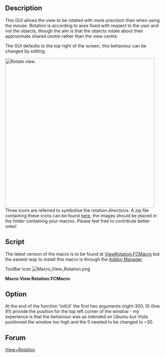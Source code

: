 <languages/>

{{Macro
|Name=Macro View Rotation
|Icon=Macro_View_Rotation.png
|Description=This GUI allows the view to be rotated with more precision than when using the mouse.  Rotation is according to axes fixed with respect to the user and not the objects, though the aim is that the objects rotate about their approximate shared centre rather than the view centre.<br />
The GUI defaults to the top right of the screen, this behaviour can be changed by editing.<br />
<br />
[http://forum.freecadweb.org/download/file.php?id=453 Icons Package]
|Author=Joe Dowsett
|Version=1.0
|Date=2012-01-04
|FCVersion=All
|Download=[https://wiki.freecad.org/images/a/af/Macro_View_Rotation.png ToolBar Icon]
|SeeAlso=[[Macro_Rotate_View|Macro Rotate View]], [[Macro_FCCamera|Macro FCCamera]]
}}

==Description==

This GUI allows the view to be rotated with more precision than when using the mouse. Rotation is according to axes fixed with respect to the user and not the objects, though the aim is that the objects rotate about their approximate shared centre rather than the view centre.

The GUI defaults to the top right of the screen, this behaviour can be changed by editing.

{{Codeextralink|https://raw.githubusercontent.com/FreeCAD/FreeCAD-macros/master/PureGui/ViewRotation.FCMacro}}

[[File:Macro View Rotation 00.png|left|480px|Rotate view]]
{{clear}}
Three icons are referred to symbolise the rotation directions. A zip file containing these icons can be found [http://forum.freecadweb.org/download/file.php?id=453 here], the images should be placed in the folder containing your macros. Please feel free to contribute better ones!

==Script==

The latest version of the macro is to be found at [https://github.com/FreeCAD/FreeCAD-macros/blob/master/PureGui/ViewRotation.FCMacro ViewRotation.FCMacro] but the easiest way to install this macro is through the [[Std_AddonMgr|Addon Manager]].

ToolBar Icon [[Image:Macro_View_Rotation.png]]

'''Macro View Rotation.FCMacro'''
{{MacroCode|code=
# -*- coding: utf-8 -*-
#
# FreeCAD macro ViewRotation.
# This GUI allows the view to be rotated with more precision than when using
# the mouse. Rotation is according to axes fixed with respect to the user and
# not the objects, though the aim is that the objects rotate about their
# approximate shared centre rather than the view centre.
# The GUI defaults to the top right of the screen, this behaviour can be
# changed by editing.
# [https://forum.freecad.org/viewtopic.php?f=3&t=1784&hilit=View+Rotation#p12012 View+Rotation]

from __future__ import division

__Name__ = 'View Rotation'
__Comment__ = 'This GUI allows the view to be rotated precisely'
__Author__ = 'Joe Dowsett'
__Version__ = '1.0'
__License__ = 'CC-BY-3.0'
__Web__ = 'https://www.freecadweb.org/wiki/Macro_View_Rotation'
__Wiki__ = 'https://www.freecadweb.org/wiki/Macro_View_Rotation'
__Icon__ = ''
__Help__ = 'Rotation is according to axes fixed with respect to the user.'
__Status__ = ''
__Requires__ = ''
__Files__ = 'ViewRotationOut.png,ViewRotationRight.png,ViewRotationUp.png'

from math import pi
import os

from PySide import QtCore
from PySide import QtGui
from pivy import coin

import FreeCAD as app
import FreeCADGui as gui


def get_macro_dir():
    """Return the directory where macros are located"""
    default_macro_dir = os.path.join(app.ConfigGet('UserAppData'), 'Macro')
    return app.ParamGet('User parameter:BaseApp/Preferences/Macro').GetString('MacroPath', default_macro_dir)


def find_centre():
    doc = app.activeDocument()
    if doc is None:
        return app.Vector(0, 0, 0)

    xmax = 0
    xmin = 0
    ymax = 0
    ymin = 0
    zmax = 0
    zmin = 0
    for obj in doc.Objects:
        try:
            if obj.TypeId[:4] == 'Mesh':
                box = obj.Mesh.BoundBox
            elif obj.TypeId[:6] == 'Points':
                box = obj.Points.BoundBox
            elif obj.TypeId[:4] == 'Part':
                box = obj.Shape.BoundBox
            else:
                continue
        except AttributeError:
            continue
        xmax = max(xmax, box.XMax)
        xmin = min(xmin, box.XMin)
        ymax = max(ymax, box.YMax)
        ymin = min(ymin, box.YMin)
        zmax = max(zmax, box.ZMax)
        zmin = min(zmin, box.ZMin)

    return app.Vector((xmax + xmin) / 2, (ymax + ymin) / 2, (zmax + zmin) / 2)


class RotateGui(QtGui.QWidget):
    def __init__(self):
        super(RotateGui, self).__init__()
        self.init_ui()
        self.init_rotate()

    def init_ui(self):
        macro_dir = get_macro_dir()
        self.sliders = []
        self.line_edits = []

        vbox = QtGui.QVBoxLayout()

        icons = ('ViewRotationRight.png', 'ViewRotationUp.png', 'ViewRotationOut.png')
        for icon in icons:
            slider = QtGui.QSlider(QtCore.Qt.Horizontal, self)
            slider.setFocusPolicy(QtCore.Qt.NoFocus)
            slider.setSingleStep(5)
            slider.setPageStep(15)
            slider.setValue(0)
            slider.setMaximum(180)
            slider.setMinimum(-180)
            slider.valueChanged[int].connect(self.valueChange)
            self.sliders.append(slider)

            line_edit = QtGui.QLineEdit(self)
            line_edit.setText('0')
            line_edit.setAlignment(QtCore.Qt.AlignRight)
            line_edit.returnPressed.connect(self.valueEntered)
            self.line_edits.append(line_edit)

            label = QtGui.QLabel(self)
            label.setPixmap(QtGui.QPixmap(os.path.join(macro_dir, icon)))

            hbox = QtGui.QHBoxLayout()
            hbox.addWidget(label, 1, QtCore.Qt.AlignCenter)
            hbox.addWidget(slider, 4)
            hbox.addWidget(line_edit, 1)
            vbox.addLayout(hbox)

        reset_button = QtGui.QPushButton('Reset')
        reset_button.clicked.connect(self.reset)

        ok_button = QtGui.QPushButton('OK')
        ok_button.clicked.connect(self.close)

        cancel_button = QtGui.QPushButton('Cancel')
        cancel_button.clicked.connect(self.cancel)

        hbox = QtGui.QHBoxLayout()
        hbox.addWidget(reset_button, 1)
        hbox.addWidget(ok_button, 1)
        hbox.addWidget(cancel_button, 1)
        vbox.addStretch(1)
        vbox.addLayout(hbox)

        self.setLayout(vbox)

        desktop_widget = QtGui.QDesktopWidget()
        right = desktop_widget.availableGeometry().width()

        self.setGeometry(right - 300, 0, 300, 150)
        self.setWindowTitle('Rotate view')
        self.show()

    def init_rotate(self):
        self.internal = False
        self.current = 0

        self.cam = gui.activeDocument().ActiveView.getCameraNode()
        self.centre = coin.SbVec3f(find_centre())
        self.view = self.cam.orientation.getValue()
        self.pos = self.cam.position.getValue()

        # Store a copy of the original view to be restored in the case of user
        # selecting Reset or Cancel.
        self.original_view = coin.SbRotation(self.view.getValue())
        self.original_pos = coin.SbVec3f(self.pos.getValue())

        self.config_direction(0)


    def reset(self):
        # Reset the view to the original one.
        self.cam.orientation = self.original_view
        self.cam.position = self.original_pos
        self.internal = True
        for sld in self.sliders:
            sld.setValue(0)
        self.internal = False
        for tbox in self.line_edits:
            tbox.setText("0")
        self.config_direction(0)

    def cancel(self):
        self.reset()
        self.close()


    def config_direction(self, i):
        # Evaluate the vectors corresponding to the three directions for the
        # current view, and assign the i-th one to self.direction.
        self.view = self.cam.orientation.getValue()
        self.view = coin.SbRotation(self.view.getValue())
        self.pos = self.cam.position.getValue()
        self.pos = coin.SbVec3f(self.pos.getValue())

        up = coin.SbVec3f(0,1,0)
        self.up = self.view.multVec(up)
        out = coin.SbVec3f(0,0,1)
        self.out = self.view.multVec(out)
        u = self.up.getValue()
        o = self.out.getValue()
        r = (u[1]*o[2]-u[2]*o[1], u[2]*o[0]-u[0]*o[2], u[0]*o[1]-u[1]*o[0])
        self.right = coin.SbVec3f(r)

        self.direction = [self.right, self.up, self.out][i]

    def check(self, i):
        # Check if the direction of rotation has changed, if so then set
        # previous slider & textbox to zero, and setup the new direction.
        if i != self.current:
            self.internal = True
            self.sliders[self.current].setValue(0)
            self.line_edits[self.current].setText("0")
            self.internal = False
            self.current = i
            self.config_direction(i)

    def rotate(self, value):
        # Carry out the desired rotation about self.direction.
        val = value*pi/180.0
        rot = coin.SbRotation(self.direction, -val)
        nrot = self.view*rot
        prot = rot.multVec(self.pos - self.centre) + self.centre
        self.cam.orientation = nrot
        self.cam.position = prot

    def valueChange(self, value):
        # Respond to the change in value of a slider, update the corresponding
        # text box, check for a direction change then rotate
        # if the value was changed internally, ignore event.
        if self.internal:
            return

        sender = self.sender()
        for i in range(3):
            if sender == self.sliders[i]:
                break
        self.line_edits[i].setText(str(value))
        self.check(i)
        self.rotate(value)

    def valueEntered(self):
        # Respond to a value being entered in a text box, updating the
        # corresponding slider, check for direction change then rotate.
        sender = self.sender()
        for i in range(3):
            if sender == self.line_edits[i]:
                break
        value = int(self.line_edits[i].text())
        self.internal = True
        self.sliders[i].setValue(value)
        self.internal = False
        self.check(i)
        self.rotate(value)

if __name__ == '__main__':
    # We need to set a variable, otherwise, the dialog doesn't appear.
    rotate = RotateGui()

}}


==Option==

At the end of the function 'initUI' the first two arguments (right-300, 0) (line 91) provide the position for the top left corner of the window - my experience is that the behaviour was as intended on Ubuntu but Vista positioned the window too high and the 0 needed to be changed to ~30.

{{Code|code=
		self.setGeometry(right-300, 0, 300, 150)
}}

==Forum==

[https://forum.freecad.org/viewtopic.php?f=3&t=1784&hilit=View+Rotation#p12012 View+Rotation]